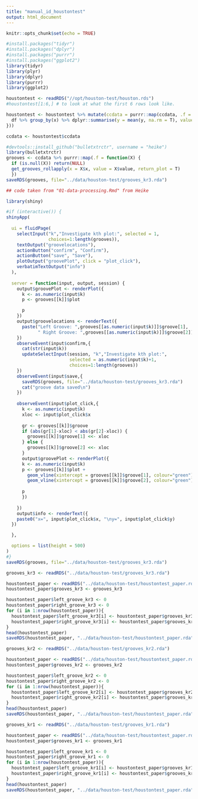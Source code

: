 ```yaml
---
title: "manual_id_houstontest"
output: html_document
---
```


```r
knitr::opts_chunk$set(echo = TRUE)
```

```r
#install.packages("tidyr")
#install.packages("dplyr")
#install.packages("purrr")
#install.packages("ggplot2")
library(tidyr)
library(plyr)
library(dplyr)
library(purrr)
library(ggplot2)

houstontest <- readRDS("//opt/houston-test/houston.rds")
#houstontest[1:6,] # to look at what the first 6 rows look like.  
```

```r
houstontest <- houstontest %>% mutate(ccdata = purrr::map(ccdata, .f = function(df){
  df %>% group_by(x) %>% dplyr::summarise(y = mean(y, na.rm = T), value = mean(value, na.rm = T))
}))

ccdata <- houstontest$ccdata

```

```r
#devtools::install_github("bulletxtrctr", username = "heike")
library(bulletxtrctr)
grooves <- ccdata %>% purrr::map(.f = function(X) {
  if (is.null(X)) return(NULL) 
  get_grooves_rollapply(x = X$x, value = X$value, return_plot = T)
  })
saveRDS(grooves, file="../data/houston-test/grooves_kr3.rda")
```

```r
## code taken from "01-data-processing.Rmd" from Heike

library(shiny)

#if (interactive()) {
shinyApp(
  
  ui = fluidPage(
    selectInput("k","Investigate kth plot:", selected = 1,
                choices=1:length(grooves)),
    textOutput("groovelocations"),
    actionButton("confirm", "Confirm"),
    actionButton("save", "Save"),
    plotOutput("groovePlot", click = "plot_click"),
    verbatimTextOutput("info")
  ),
  
  server = function(input, output, session) {
    output$groovePlot <- renderPlot({
      k <- as.numeric(input$k)
      p <- grooves[[k]]$plot 

      p
    })
    output$groovelocations <- renderText({
      paste("Left Groove: ",grooves[[as.numeric(input$k)]]$groove[1], 
            " Right Groove: ",grooves[[as.numeric(input$k)]]$groove[2])
    })
    observeEvent(input$confirm,{
      cat(str(input$k))
      updateSelectInput(session, "k","Investigate kth plot:", 
                        selected = as.numeric(input$k)+1,
                        choices=1:length(grooves))
    })
    observeEvent(input$save,{
      saveRDS(grooves, file="../data/houston-test/grooves_kr3.rda")
      cat("groove data saved\n")
    })
    
    observeEvent(input$plot_click,{
      k <- as.numeric(input$k)
      xloc <- input$plot_click$x
      
      gr <- grooves[[k]]$groove
      if (abs(gr[1]-xloc) < abs(gr[2]-xloc)) {
        grooves[[k]]$groove[1] <<- xloc
      } else {
        grooves[[k]]$groove[2] <<- xloc
      }
      output$groovePlot <- renderPlot({ 
      k <- as.numeric(input$k)
      p <- grooves[[k]]$plot + 
        geom_vline(xintercept = grooves[[k]]$groove[1], colour="green") +
        geom_vline(xintercept = grooves[[k]]$groove[2], colour="green")
    
      p
      })
  
    })
    output$info <- renderText({
    paste0("x=", input$plot_click$x, "\ny=", input$plot_click$y)
  })

  },

  options = list(height = 500)
)
#}
saveRDS(grooves, file="../data/houston-test/grooves_kr3.rda")

```




```r
grooves_kr3 <- readRDS("../data/houston-test/grooves_kr3.rda")

houstontest_paper <- readRDS("../data/houston-test/houstontest_paper.rda")
houstontest_paper$grooves_kr3 <- grooves_kr3

houstontest_paper$left_groove_kr3 <- 0
houstontest_paper$right_groove_kr3 <- 0
for (i in 1:nrow(houstontest_paper)){
  houstontest_paper$left_groove_kr3[i] <- houstontest_paper$grooves_kr3[[i]]$groove[1]
  houstontest_paper$right_groove_kr3[i] <- houstontest_paper$grooves_kr3[[i]]$groove[2]
}
head(houstontest_paper)
saveRDS(houstontest_paper, "../data/houston-test/houstontest_paper.rda")
```



```r
grooves_kr2 <- readRDS("../data/houston-test/grooves_kr2.rda")

houstontest_paper <- readRDS("../data/houston-test/houstontest_paper.rda")
houstontest_paper$grooves_kr2 <- grooves_kr2

houstontest_paper$left_groove_kr2 <- 0
houstontest_paper$right_groove_kr2 <- 0
for (i in 1:nrow(houstontest_paper)){
  houstontest_paper$left_groove_kr2[i] <- houstontest_paper$grooves_kr2[[i]]$groove[1]
  houstontest_paper$right_groove_kr2[i] <- houstontest_paper$grooves_kr2[[i]]$groove[2]
}
head(houstontest_paper)
saveRDS(houstontest_paper, "../data/houston-test/houstontest_paper.rda")
```


```r
grooves_kr1 <- readRDS("../data/houston-test/grooves_kr1.rda")

houstontest_paper <- readRDS("../data/houston-test/houstontest_paper.rda")
houstontest_paper$grooves_kr1 <- grooves_kr1

houstontest_paper$left_groove_kr1 <- 0
houstontest_paper$right_groove_kr1 <- 0
for (i in 1:nrow(houstontest_paper)){
  houstontest_paper$left_groove_kr1[i] <- houstontest_paper$grooves_kr1[[i]]$groove[1]
  houstontest_paper$right_groove_kr1[i] <- houstontest_paper$grooves_kr1[[i]]$groove[2]
}
head(houstontest_paper)
saveRDS(houstontest_paper, "../data/houston-test/houstontest_paper.rda")
```
